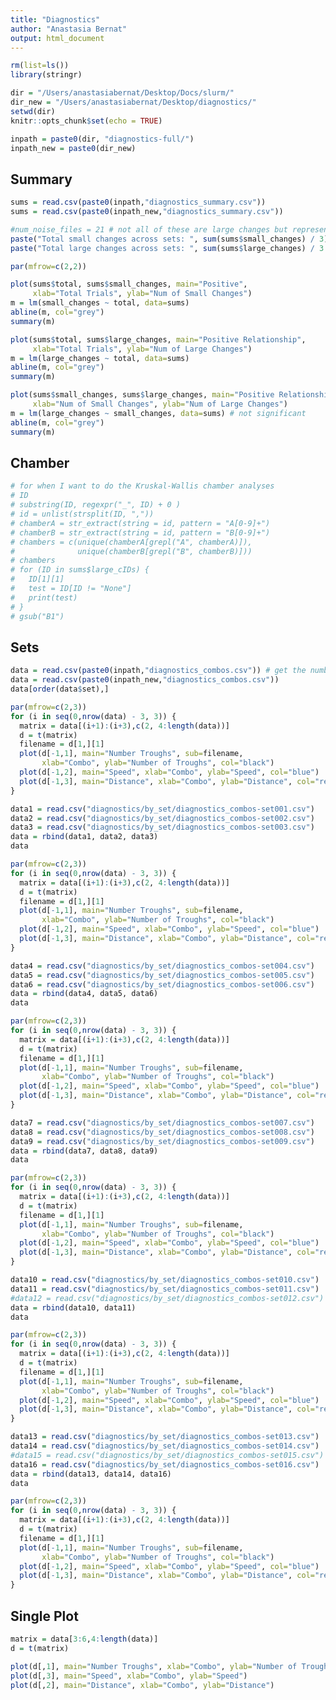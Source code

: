```yaml
---
title: "Diagnostics"
author: "Anastasia Bernat"
output: html_document
---
```


```r
rm(list=ls())
library(stringr)

dir = "/Users/anastasiabernat/Desktop/Docs/slurm/"
dir_new = "/Users/anastasiabernat/Desktop/diagnostics/"
setwd(dir)
knitr::opts_chunk$set(echo = TRUE)
```

```r
inpath = paste0(dir, "diagnostics-full/")
inpath_new = paste0(dir_new)
```

## Summary 

```r
sums = read.csv(paste0(inpath,"diagnostics_summary.csv"))
sums = read.csv(paste0(inpath_new,"diagnostics_summary.csv"))
```

```r
#num_noise_files = 21 # not all of these are large changes but represent noise_files
paste("Total small changes across sets: ", sum(sums$small_changes) / 3)
paste("Total large changes across sets: ", sum(sums$large_changes) / 3 ) # - num_noise_files) 

par(mfrow=c(2,2))

plot(sums$total, sums$small_changes, main="Positive", 
     xlab="Total Trials", ylab="Num of Small Changes")
m = lm(small_changes ~ total, data=sums)
abline(m, col="grey")
summary(m)

plot(sums$total, sums$large_changes, main="Positive Relationship", 
     xlab="Total Trials", ylab="Num of Large Changes")
m = lm(large_changes ~ total, data=sums)
abline(m, col="grey")
summary(m)

plot(sums$small_changes, sums$large_changes, main="Positive Relationship", 
     xlab="Num of Small Changes", ylab="Num of Large Changes")
m = lm(large_changes ~ small_changes, data=sums) # not significant
abline(m, col="grey")
summary(m)
```

## Chamber

```r
# for when I want to do the Kruskal-Wallis chamber analyses
# ID
# substring(ID, regexpr("_", ID) + 0 )
# id = unlist(strsplit(ID, ","))
# chamberA = str_extract(string = id, pattern = "A[0-9]+")
# chamberB = str_extract(string = id, pattern = "B[0-9]+")
# chambers = c(unique(chamberA[grepl("A", chamberA)]), 
#              unique(chamberB[grepl("B", chamberB)]))
# chambers
# for (ID in sums$large_cIDs) {
#   ID[1][1]
#   test = ID[ID != "None"]
#   print(test)
# }
# gsub("B1")
```


## Sets 

```r
data = read.csv(paste0(inpath,"diagnostics_combos.csv")) # get the number from the set
data = read.csv(paste0(inpath_new,"diagnostics_combos.csv")) 
data[order(data$set),]
```

```r
par(mfrow=c(2,3))
for (i in seq(0,nrow(data) - 3, 3)) {
  matrix = data[(i+1):(i+3),c(2, 4:length(data))]
  d = t(matrix)
  filename = d[1,][1]
  plot(d[-1,1], main="Number Troughs", sub=filename, 
       xlab="Combo", ylab="Number of Troughs", col="black")
  plot(d[-1,2], main="Speed", xlab="Combo", ylab="Speed", col="blue")
  plot(d[-1,3], main="Distance", xlab="Combo", ylab="Distance", col="red")
}

```

```r
data1 = read.csv("diagnostics/by_set/diagnostics_combos-set001.csv")
data2 = read.csv("diagnostics/by_set/diagnostics_combos-set002.csv")
data3 = read.csv("diagnostics/by_set/diagnostics_combos-set003.csv")
data = rbind(data1, data2, data3)
data
```

```r
par(mfrow=c(2,3))
for (i in seq(0,nrow(data) - 3, 3)) {
  matrix = data[(i+1):(i+3),c(2, 4:length(data))]
  d = t(matrix)
  filename = d[1,][1]
  plot(d[-1,1], main="Number Troughs", sub=filename, 
       xlab="Combo", ylab="Number of Troughs", col="black")
  plot(d[-1,2], main="Speed", xlab="Combo", ylab="Speed", col="blue")
  plot(d[-1,3], main="Distance", xlab="Combo", ylab="Distance", col="red")
}
```

```r
data4 = read.csv("diagnostics/by_set/diagnostics_combos-set004.csv")
data5 = read.csv("diagnostics/by_set/diagnostics_combos-set005.csv")
data6 = read.csv("diagnostics/by_set/diagnostics_combos-set006.csv")
data = rbind(data4, data5, data6)
data
```
```r
par(mfrow=c(2,3))
for (i in seq(0,nrow(data) - 3, 3)) {
  matrix = data[(i+1):(i+3),c(2, 4:length(data))]
  d = t(matrix)
  filename = d[1,][1]
  plot(d[-1,1], main="Number Troughs", sub=filename, 
       xlab="Combo", ylab="Number of Troughs", col="black")
  plot(d[-1,2], main="Speed", xlab="Combo", ylab="Speed", col="blue")
  plot(d[-1,3], main="Distance", xlab="Combo", ylab="Distance", col="red")
}
```

```r
data7 = read.csv("diagnostics/by_set/diagnostics_combos-set007.csv")
data8 = read.csv("diagnostics/by_set/diagnostics_combos-set008.csv")
data9 = read.csv("diagnostics/by_set/diagnostics_combos-set009.csv")
data = rbind(data7, data8, data9)
data
```

```r
par(mfrow=c(2,3))
for (i in seq(0,nrow(data) - 3, 3)) {
  matrix = data[(i+1):(i+3),c(2, 4:length(data))]
  d = t(matrix)
  filename = d[1,][1]
  plot(d[-1,1], main="Number Troughs", sub=filename, 
       xlab="Combo", ylab="Number of Troughs", col="black")
  plot(d[-1,2], main="Speed", xlab="Combo", ylab="Speed", col="blue")
  plot(d[-1,3], main="Distance", xlab="Combo", ylab="Distance", col="red")
}
```

```r
data10 = read.csv("diagnostics/by_set/diagnostics_combos-set010.csv")
data11 = read.csv("diagnostics/by_set/diagnostics_combos-set011.csv")
#data12 = read.csv("diagnostics/by_set/diagnostics_combos-set012.csv")
data = rbind(data10, data11)
data
```

```r
par(mfrow=c(2,3))
for (i in seq(0,nrow(data) - 3, 3)) {
  matrix = data[(i+1):(i+3),c(2, 4:length(data))]
  d = t(matrix)
  filename = d[1,][1]
  plot(d[-1,1], main="Number Troughs", sub=filename, 
       xlab="Combo", ylab="Number of Troughs", col="black")
  plot(d[-1,2], main="Speed", xlab="Combo", ylab="Speed", col="blue")
  plot(d[-1,3], main="Distance", xlab="Combo", ylab="Distance", col="red")
}
```

```r
data13 = read.csv("diagnostics/by_set/diagnostics_combos-set013.csv")
data14 = read.csv("diagnostics/by_set/diagnostics_combos-set014.csv")
#data15 = read.csv("diagnostics/by_set/diagnostics_combos-set015.csv")
data16 = read.csv("diagnostics/by_set/diagnostics_combos-set016.csv")
data = rbind(data13, data14, data16)
data
```

```r
par(mfrow=c(2,3))
for (i in seq(0,nrow(data) - 3, 3)) {
  matrix = data[(i+1):(i+3),c(2, 4:length(data))]
  d = t(matrix)
  filename = d[1,][1]
  plot(d[-1,1], main="Number Troughs", sub=filename, 
       xlab="Combo", ylab="Number of Troughs", col="black")
  plot(d[-1,2], main="Speed", xlab="Combo", ylab="Speed", col="blue")
  plot(d[-1,3], main="Distance", xlab="Combo", ylab="Distance", col="red")
}
```

## Single Plot

```r
matrix = data[3:6,4:length(data)]
d = t(matrix)

plot(d[,1], main="Number Troughs", xlab="Combo", ylab="Number of Troughs")
plot(d[,3], main="Speed", xlab="Combo", ylab="Speed")
plot(d[,2], main="Distance", xlab="Combo", ylab="Distance")
```




